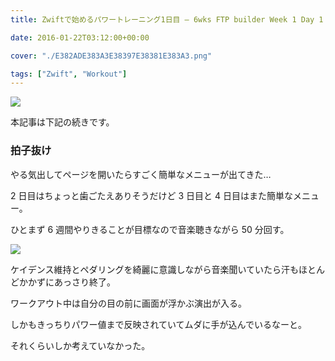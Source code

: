 ---
title: Zwiftで始めるパワートレーニング1日目 – 6wks FTP builder Week 1 Day 1

date: 2016-01-22T03:12:00+00:00

cover: "./E382ADE383A3E38397E38381E383A3.png"

tags: ["Zwift", "Workout"]
---

![ ](./E382ADE383A3E38397E38381E383A3.png)

本記事は下記の続きです。

<LinkCard url="https://blog.gensobunya.net/2016/01/21/zwift0-ftp-testshorter.html" />

### 拍子抜け

やる気出してページを開いたらすごく簡単なメニューが出てきた…

2 日目はちょっと歯ごたえありそうだけど 3 日目と 4 日目はまた簡単なメニュー。

ひとまず 6 週間やりきることが目標なので音楽聴きながら 50 分回す。

![ ](./2016-01-22_2048172.jpg)

ケイデンス維持とペダリングを綺麗に意識しながら音楽聞いていたら汗もほとんどかかずにあっさり終了。

ワークアウト中は自分の目の前に画面が浮かぶ演出が入る。

しかもきっちりパワー値まで反映されていてムダに手が込んでいるなーと。

それくらいしか考えていなかった。

<Amzn asin="B0050GL5GM">
